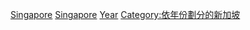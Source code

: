 [[Category:各年份各國體育|Singapore]]
[[Category:各年份亞洲體育|Singapore]]
[[Category:新加坡體育|Year]]
[[Category:依年份劃分的新加坡|Category:依年份劃分的新加坡]]
